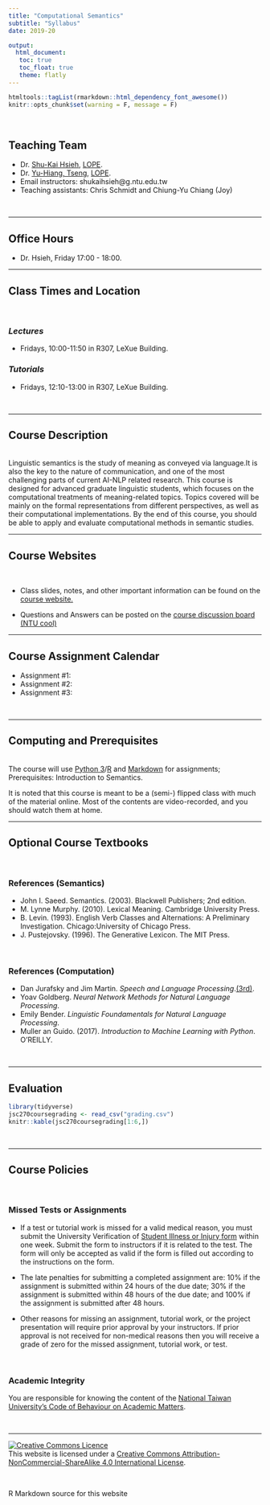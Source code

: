 ```yaml
---
title: "Computational Semantics"
subtitle: "Syllabus"
date: 2019-20

output: 
  html_document:
   toc: true
   toc_float: true
   theme: flatly
---
```


```r
htmltools::tagList(rmarkdown::html_dependency_font_awesome())
knitr::opts_chunk$set(warning = F, message = F)
```


<br>

## <i class="fas fa-user-friends" aria-hidden="true"></i> Teaching Team
- <span class="glyphicon glyphicon-user" aria-hidden="true"></span> Dr. [Shu-Kai Hsieh](http://iakuhs.netlify.com), [LOPE](http://lope.linguistics.ntu.edu.tw).
- <span class="glyphicon glyphicon-user" aria-hidden="true"></span> Dr. [Yu-Hiang, Tseng ](), [LOPE](http://lope.linguistics.ntu.edu.tw).
- <span class="glyphicon glyphicon-envelope" aria-hidden="true"></span> Email instructors: shukaihsieh@g.ntu.edu.tw
- Teaching assistants: Chris Schmidt and Chiung-Yu Chiang (Joy)

<br>

******

## <i class="glyphicon glyphicon-time" aria-hidden="true"></i> Office Hours

- Dr. Hsieh, Friday 17:00 - 18:00.

******

## <i class="glyphicon glyphicon-blackboard" aria-hidden="true"></i> Class Times and Location 

<br>

### _Lectures_
- Fridays, 10:00-11:50 in R307, LeXue Building. 

### _Tutorials_
- Fridays, 12:10-13:00 in R307, LeXue Building. 

<br>

******

## <span class="glyphicon glyphicon-education" aria-hidden="true"></span> Course Description 

<br> 
Linguistic semantics is the study of meaning as conveyed via language.It is also the key to the nature of communication, and one of the most challenging parts of current AI-NLP related research. This course is designed for advanced graduate linguistic students, which focuses on the computational treatments of meaning-related topics. Topics covered will be mainly on the formal representations from different perspectives, as well as their computational implementations. By the end of this course, you should be able to apply and evaluate computational methods in semantic studies.


******

## <span class="fas fa-globe" aria-hidden="true"></span> Course Websites
<br>

- Class slides, notes, and other important information can be found on the [course website.](https://loperntu.github.io/comsem)

- Questions and Answers can be posted on the [course discussion board (NTU cool)](https://cool.ntu.edu.tw/courses/461)



******

## <span class="glyphicon glyphicon-calendar" aria-hidden="true"></span> Course Assignment Calendar

- Assignment #1: 
- Assignment #2: 
- Assignment #3: 


<br>

******

## <i class="fas fa-code" aria-hidden="true"></i> Computing and Prerequisites

<br>
The course will use [Python 3](https://www.python.org/)/[R](https://www.r-project.org/) and [Markdown](https://markdown.tw/) for assignments; Prerequisites: Introduction to Semantics.


It is noted that this course is meant to be a (semi-) flipped class with much of the material online. Most of the contents are video-recorded, and you should watch them at home. 


******

## <i class="glyphicon glyphicon-book" aria-hidden="true"></i> Optional Course Textbooks

<br>

### References (Semantics)
- John I. Saeed. Semantics. (2003). Blackwell Publishers; 2nd edition.
- M. Lynne Murphy. (2010). Lexical Meaning. Cambridge University
Press.
- B. Levin. (1993). English Verb Classes and Alternations: A Preliminary
Investigation. Chicago:University of Chicago Press.
- J. Pustejovsky. (1996). The Generative Lexicon. The MIT Press.


<br>

### References (Computation)

- Dan Jurafsky and Jim Martin. *Speech and Language Processing*.[(3rd)](http://web.stanford.edu/~jurafsky/slp3/).
- Yoav Goldberg. *Neural Network Methods for Natural Language Processing*. 
- Emily Bender. *Linguistic Foundamentals for Natural Language Processing*.
- Muller an Guido. (2017). *Introduction to Machine Learning with Python*. O'REILLY. 

<br>

******

## <span class="glyphicon glyphicon-stats" aria-hidden="true"></span> Evaluation

```r
library(tidyverse)
jsc270coursegrading <- read_csv("grading.csv")
knitr::kable(jsc270coursegrading[1:6,])
```


<br>

******

## <span class="glyphicon glyphicon-info-sign" aria-hidden="true"></span> Course Policies

<br>

### <span class="glyphicon glyphicon-pushpin" aria-hidden="true"></span> Missed Tests or Assignments

- If a test or tutorial work is missed for a valid medical reason, you must submit the University Verification of [Student Illness or Injury form]() within one week. Submit the form to instructors if it is related to the test. The form will only be accepted as valid if the form is filled out according to the instructions on the form.

- The late penalties for submitting a completed assignment are: 10% if the assignment is submitted within 24 hours of the due date; 30% if the assignment is submitted within 48 hours of the due date; and 100% if the assignment is submitted after 48 hours.

- Other reasons for missing an assignment, tutorial work, or the project presentation will require prior approval by your instructors. If prior approval is not received for non-medical reasons then you will receive a grade of zero for the missed assignment, tutorial work, or test.

<br>



### <span class="glyphicon glyphicon-pushpin" aria-hidden="true"></span> Academic Integrity

You are responsible for knowing the content of the [National Taiwan University’s Code of Behaviour on Academic Matters]().


<br>



******


<a rel="license" href="http://creativecommons.org/licenses/by-nc-sa/4.0/"><img alt="Creative Commons Licence" style="border-width:0" src="https://i.creativecommons.org/l/by-nc-sa/4.0/88x31.png" /></a><br />This website is licensed under a <a rel="license" href="http://creativecommons.org/licenses/by-nc-sa/4.0/">Creative Commons Attribution-NonCommercial-ShareAlike 4.0 International License</a>.

<br>

R Markdown source for this website <a href="https://github.com/loperntu/comsem/">
<i class="fa fa-github fa-2x" aria-hidden="true"></i>
</a>
